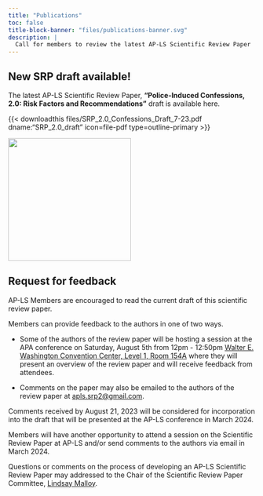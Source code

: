 ```yaml
---
title: "Publications"
toc: false
title-block-banner: "files/publications-banner.svg"
description: |
  Call for members to review the latest AP-LS Scientific Review Paper
---
```


::: simple-info
::: {.content-block .col-v-center}
## New SRP draft available!
:::
:::

::: grid
::: {.g-col-12 .g-col-md-6 .col-v-center}
The latest AP-LS Scientific Review Paper, **"Police-Induced Confessions, 2.0: Risk Factors and Recommendations"** draft is available here.

::: vspace
{{< downloadthis files/SRP_2.0_Confessions_Draft_7-23.pdf dname:"SRP_2.0_draft" icon=file-pdf type=outline-primary >}}
:::
:::

::: {.g-col-12 .g-col-md-6 .col-v-center}
![](files/SRP_confessions_2.0.png){fig-align="center" width="250"}
:::
:::

## Request for feedback

AP-LS Members are encouraged to read the current draft of this scientific review paper.

Members can provide feedback to the authors in one of two ways.

-   Some of the authors of the review paper will be hosting a session at the APA conference on Saturday, August 5th from 12pm - 12:50pm [Walter E. Washington Convention Center, Level 1, Room 154A](https://s3.amazonaws.com/amz.xcdsystem.com/roommapping/v4jvv78wzk82pjre%20imea6.jpg?room=989%3E) where they will present an overview of the review paper and will receive feedback from attendees.

-   Comments on the paper may also be emailed to the authors of the review paper at [apls.srp2\@gmail.com](mailto:apls.srp2@gmail.com).

::: callout-warning
Comments received by August 21, 2023 will be considered for incorporation into the draft that will be presented at the AP-LS conference in March 2024.

Members will have another opportunity to attend a session on the Scientific Review Paper at AP-LS and/or send comments to the authors via email in March 2024.

Questions or comments on the process of developing an AP-LS Scientific Review Paper may addressed to the Chair of the Scientific Review Paper Committee, [Lindsay Malloy](mailto:Lindsay.malloy@ontariotechu.ca%3E).
:::
